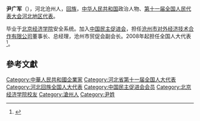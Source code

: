 '''尹广军'''（{{bd|1962年||}}），河北沧州人，[[回族|回族]]，[[中华人民共和国|中华人民共和国]]政治人物、[[第十一届全国人民代表大会代表名单|第十一届全国人民代表大会河北地区代表]]。

毕业于[[北京经济学院|北京经济学院]]安全系统。加入[[中国民主促进会|中国民主促进会]]，担任[[沧州市对外经济技术合作有限公司|沧州市对外经济技术合作有限公司]]董事长、总经理，沧州市贸促会副会长。2008年起担任全国人大代表<ref>{{cite news|title=全国人大代表信息-尹广军|url= http://210.82.31.1:8084/delegate/viewDelegate.action?dbid=110127|accessdate=2013-04-05|newspaper=全国人大网|archive-url=https://web.archive.org/web/20140529085611/http://www.npc.gov.cn/delegate/viewDelegate.action?dbid=110127|archive-date=2014-05-29|dead-url=yes}}</ref>。

==參考文獻==
{{reflist}}

{{中华人民共和国政治人物小作品}}
[[Category:中華人民共和國企業家|Category:中華人民共和國企業家]]
[[Category:河北省第十一届全国人大代表|Category:河北省第十一届全国人大代表]]
[[Category:河北回族全国人大代表|Category:河北回族全国人大代表]]
[[Category:中国民主促进会会员|Category:中国民主促进会会员]]
[[Category:北京经济学院校友|Category:北京经济学院校友]]
[[Category:滄州人|Category:滄州人]]
[[Category:尹姓|Category:尹姓]]